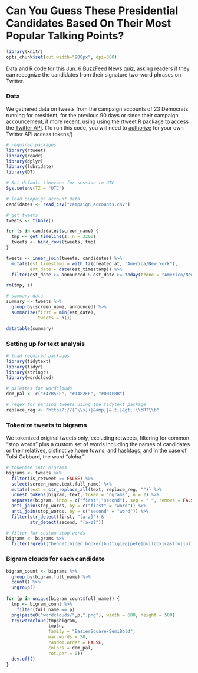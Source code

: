 # Can You Guess These Presidential Candidates Based On Their Most Popular Talking Points?

```r
library(knitr)
opts_chunk$set(out.width="900px", dpi=300)
```

Data and [R](https://www.r-project.org/) code for [this Jun. 6 BuzzFeed News quiz](https://www.buzzfeednews.com/article/peteraldhous/2020-election-democratic-primary-tweets), asking readers if they can recognize the candidates from their signature two-word phrases on Twitter.

### Data

We gathered data on tweets from the campaign accounts of 23 Democrats running for president, for the previous 90 days or since their campaign accouncement, if more recent, using using the [rtweet](https://rtweet.info/) R package to access the [Twitter API](https://developer.twitter.com/en/docs/api-reference-index). (To run this code, you will need to [authorize](https://rtweet.info/articles/auth.html) for your own Twitter API access tokens/)

```r
# required packages
library(rtweet)
library(readr)
library(dplyr)
library(lubridate)
library(DT)

# Set default timezone for session to UTC
Sys.setenv(TZ = "UTC")

# load campaign account data
candidates <- read_csv("campaign_accounts.csv")

# get tweets
tweets <- tibble()

for (s in candidates$screen_name) {
  tmp <- get_timeline(s, n = 3200)
  tweets <- bind_rows(tweets, tmp)
}

tweets <- inner_join(tweets, candidates) %>%
  mutate(est_timestamp = with_tz(created_at, "America/New_York"),
         est_date = date(est_timestamp)) %>%
  filter(est_date >= announced & est_date >= today(tzone = "America/New_York")-90)

rm(tmp, s)

# summary data
summary <- tweets %>%
  group_by(screen_name, announced) %>%
  summarize(first = min(est_date),
            tweets = n())

datatable(summary)
```

### Setting up for text analysis

```r
# load required packages
library(tidytext)
library(tidyr)
library(stringr)
library(wordcloud)

# palettes for wordclouds
dem_pal <- c("#47B5FF", "#1482EE", "#004FBB")

# regex for parsing tweets using the tidytext package
replace_reg <- "https?://[^\\s]+|&amp;|&lt;|&gt;|\\bRT\\b"
```


### Tokenize tweets to bigrams

We tokenized original tweets only, excluding retweets, filtering for common "stop words" plus a custom set of words including the names of candidates or their relatives, distinctive home towns, and hashtags, and in the case of Tulsi Gabbard, the word "aloha."

```r

# tokenize into bigrams
bigrams <- tweets %>%
  filter(is_retweet == FALSE) %>%
  select(screen_name,text,full_name) %>%
  mutate(text = str_replace_all(text, replace_reg, "")) %>%
  unnest_tokens(bigram, text, token = "ngrams", n = 2) %>%
  separate(bigram, into = c("first","second"), sep = " ", remove = FALSE) %>%
  anti_join(stop_words, by = c("first" = "word")) %>%
  anti_join(stop_words, by = c("second" = "word")) %>%
  filter(str_detect(first, "[a-z]") &
         str_detect(second, "[a-z]"))

# filter for custom stop words
bigrams <- bigrams %>%
  filter(!grepl("bennet|biden|booker|buttigieg|pete|bullock|castro|julian|deblasio|blasio|delaney|gabbard|aloha|tulsi|gillibrand|harris|hickenlooper|inslee|klobuchar|messam|wayne|moulton|o'rourke|orourke|beto|ryan|tim|sanders|swalwell|warren|williamson|yang|chirlane|caroline|san antonio|south bend|el paso",bigram))

```

### Bigram clouds for each candidate

```r
bigram_count <- bigrams %>%
  group_by(bigram,full_name) %>%
  count() %>%
  ungroup()
  
for (p in unique(bigram_count$full_name)) {
  tmp <- bigram_count %>%
    filter(full_name == p)
  png(paste0("wordclouds/",p,".png"), width = 600, height = 500)
  try(wordcloud(tmp$bigram,
                tmp$n,
                family = "BasierSquare-SemiBold",
                max.words = 50, 
                random.order = FALSE,
                colors = dem_pal,
                rot.per = 0))
  dev.off()
}
```


